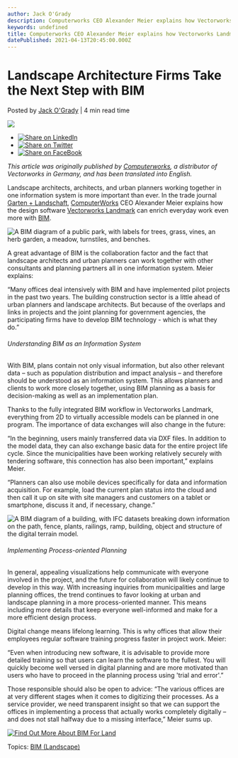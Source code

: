```yaml
---
author: Jack O'Grady
description: Computerworks CEO Alexander Meier explains how Vectorworks Landmark enhances the work of landscape architects, architects and urban planners through BIM. 
keywords: undefined
title: Computerworks CEO Alexander Meier explains how Vectorworks Landmark enhances the work of landscape architects, architects and urban planners through BIM.  
datePublished: 2021-04-13T20:45:00.000Z
---
```

  

# Landscape Architecture Firms Take the Next Step with BIM

 Posted by [Jack O'Grady](https://blog.vectorworks.net/author/jack-ogrady) | 4 min read time 

![](https://blog.vectorworks.net/hubfs/211304_Landscape%20Firms%20take%20next%20step%20with%20BIM/Picture-1.jpg) 

* [![Share on LinkedIn](https://2659751.fs1.hubspotusercontent-na1.net/hubfs/2659751/michaelDemo/share-LI.png)](http://www.linkedin.com/shareArticle?mini=true&url=https%3A%2F%2Fblog.vectorworks.net%2Flandscape-architecture-firms-take-next-step-with-bim)
* [![Share on Twitter](https://2659751.fs1.hubspotusercontent-na1.net/hubfs/2659751/michaelDemo/share-TW.png)](https://www.twitter.com/share?text=Landscape%20Architecture%20Firms%20Take%20the%20Next%20Step%20with%20BIM&url=https%3A%2F%2Fblog.vectorworks.net%2Flandscape-architecture-firms-take-next-step-with-bim&via=PMGTweets)
* [![Share on FaceBook](https://2659751.fs1.hubspotusercontent-na1.net/hubfs/2659751/michaelDemo/share-FB.png)](https://www.facebook.com/sharer/sharer.php?u=https%3A%2F%2Fblog.vectorworks.net%2Flandscape-architecture-firms-take-next-step-with-bim)

_This article was originally published by [Computerworks](https://www.computerworks.de/vectorworks-blog/details/planungsbueros-gehen-den-naechsten-schritt.html), a distributor of Vectorworks in Germany, and has been translated into English._ 

Landscape architects, architects, and urban planners working together in one information system is more important than ever. In the trade journal [Garten + Landschaft](https://www.garten-landschaft.de), [ComputerWorks](https://www.computerworks.de/startseite.html) CEO Alexander Meier explains how the design software [Vectorworks Landmark](https://www.vectorworks.net/en-US/start/bim-for-landscape) can enrich everyday work even more with [BIM](../../../net/vectorworks/blog/why-bim-is-taking-over-landscape-architecture.html).

![A BIM diagram of a public park, with labels for trees, grass, vines, an herb garden, a meadow, turnstiles, and benches. ](https://blog.vectorworks.net/hs-fs/hubfs/211304_Landscape%20Firms%20take%20next%20step%20with%20BIM/Picture-1.jpg?width=432&name=Picture-1.jpg)

A great advantage of BIM is the collaboration factor and the fact that landscape architects and urban planners can work together with other consultants and planning partners all in one information system. Meier explains:

“Many offices deal intensively with BIM and have implemented pilot projects in the past two years. The building construction sector is a little ahead of urban planners and landscape architects. But because of the overlaps and links in projects and the joint planning for government agencies, the participating firms have to develop BIM technology - which is what they do.”

###### Understanding BIM as an Information System

With BIM, plans contain not only visual information, but also other relevant data – such as population distribution and impact analysis – and therefore should be understood as an information system. This allows planners and clients to work more closely together, using BIM planning as a basis for decision-making as well as an implementation plan.

Thanks to the fully integrated BIM workflow in Vectorworks Landmark, everything from 2D to virtually accessible models can be planned in one program. The importance of data exchanges will also change in the future:

“In the beginning, users mainly transferred data via DXF files. In addition to the model data, they can also exchange basic data for the entire project life cycle. Since the municipalities have been working relatively securely with tendering software, this connection has also been important,” explains Meier.

“Planners can also use mobile devices specifically for data and information acquisition. For example, load the current plan status into the cloud and then call it up on site with site managers and customers on a tablet or smartphone, discuss it and, if necessary, change.”

![A BIM diagram of a building, with IFC datasets breaking down information on the path, fence, plants, railings, ramp, building, object and structure of the digital terrain model. ](https://blog.vectorworks.net/hs-fs/hubfs/211304_Landscape%20Firms%20take%20next%20step%20with%20BIM/Picture-2.jpg?width=432&name=Picture-2.jpg)

###### Implementing Process-oriented Planning

In general, appealing visualizations help communicate with everyone involved in the project, and the future for collaboration will likely continue to develop in this way. With increasing inquiries from municipalities and large planning offices, the trend continues to favor looking at urban and landscape planning in a more process-oriented manner. This means including more details that keep everyone well-informed and make for a more efficient design process.

Digital change means lifelong learning. This is why offices that allow their employees regular software training progress faster in project work. Meier:

“Even when introducing new software, it is advisable to provide more detailed training so that users can learn the software to the fullest. You will quickly become well versed in digital planning and are more motivated than users who have to proceed in the planning process using 'trial and error'.”

Those responsible should also be open to advice: “The various offices are at very different stages when it comes to digitizing their processes. As a service provider, we need transparent insight so that we can support the offices in implementing a process that actually works completely digitally – and does not stall halfway due to a missing interface,” Meier sums up.

[![Find Out More About BIM For Land](https://no-cache.hubspot.com/cta/default/3018241/29f061c8-7b24-44e0-a425-cfb6f13e72f5.png)](https://cta-redirect.hubspot.com/cta/redirect/3018241/29f061c8-7b24-44e0-a425-cfb6f13e72f5) 

 Topics: [BIM (Landscape)](https://blog.vectorworks.net/topic/bim-landscape) 

  